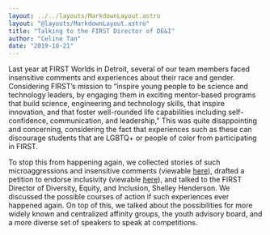 ```yaml
---
layout: ../../layouts/MarkdownLayout.astro
layout: "@layouts/MarkdownLayout.astro"
title: "Talking to the FIRST Director of DE&I"
author: "Celine Tan"
date: "2019-10-21"
---
```


Last year at FIRST Worlds in Detroit, several of our team members faced insensitive comments and experiences about their race and gender. Considering FIRST’s mission to “inspire young people to be science and technology leaders, by engaging them in exciting mentor-based programs that build science, engineering and technology skills, that inspire innovation, and that foster well-rounded life capabilities including self-confidence, communication, and leadership," This was quite disappointing and concerning, considering the fact that experiences such as these can discourage students that are LGBTQ+ or people of color from participating in FIRST.

To stop this from happening again, we collected stories of such microaggressions and insensitive comments (viewable [here](https://docs.google.com/document/d/1mQWujxs8eWIv8LcuKyJB7oRBjmqfuaiRn6tnlYU2c-4/edit?usp=sharing)), drafted a petition to endorse inclusivity (viewable [here](https://docs.google.com/document/d/1QdMPGVLAXDGqONObO-QsPyhKUDC_AXieMTL7ywtossw/edit?usp=sharing)), and talked to the FIRST Director of Diversity, Equity, and Inclusion, Shelley Henderson. We discussed the possible courses of action if such experiences ever happened again. On top of this, we talked about the possibilities for more widely known and centralized affinity groups, the youth advisory board, and a more diverse set of speakers to speak at competitions.
